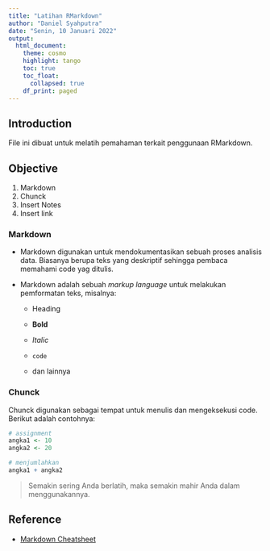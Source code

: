 ```yaml
---
title: "Latihan RMarkdown"
author: "Daniel Syahputra"
date: "Senin, 10 Januari 2022"
output:
  html_document:
    theme: cosmo
    highlight: tango
    toc: true
    toc_float:
      collapsed: true
    df_print: paged
---
```


## Introduction

File ini dibuat untuk melatih pemahaman terkait penggunaan RMarkdown.

## Objective

1.  Markdown
2.  Chunck
3.  Insert Notes
4.  Insert link

### Markdown

-   Markdown digunakan untuk mendokumentasikan sebuah proses analisis data. Biasanya berupa teks yang deskriptif sehingga pembaca memahami code yag ditulis.

-   Markdown adalah sebuah *markup language* untuk melakukan pemformatan teks, misalnya:

    -   Heading

    -   **Bold**

    -   *Italic*

    -   `code`

    -   dan lainnya

### Chunck

Chunck digunakan sebagai tempat untuk menulis dan mengeksekusi code. Berikut adalah contohnya:

```r
# assignment
angka1 <- 10
angka2 <- 20

# menjumlahkan
angka1 + angka2
```

> Semakin sering Anda berlatih, maka semakin mahir Anda dalam menggunakannya.

## Reference

-   [Markdown Cheatsheet](https://www.markdownguide.org/cheat-sheet/)
